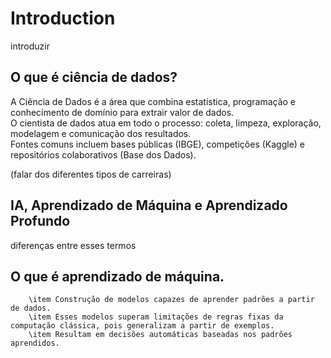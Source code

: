 # Introduction

introduzir

## O que é ciência de dados?

A Ciência de Dados é a área que combina estatística, programação e conhecimento de domínio para extrair valor de dados.  
  O cientista de dados atua em todo o processo: coleta, limpeza, exploração, modelagem e comunicação dos resultados.  
  Fontes comuns incluem bases públicas (IBGE), competições (Kaggle) e repositórios colaborativos (Base dos Dados). 
  
  
(falar dos diferentes tipos de carreiras)

## IA, Aprendizado de Máquina e Aprendizado Profundo

diferenças entre esses termos

## O que é aprendizado de máquina.

        \item Construção de modelos capazes de aprender padrões a partir de dados.
        \item Esses modelos superam limitações de regras fixas da computação clássica, pois generalizam a partir de exemplos.
        \item Resultam em decisões automáticas baseadas nos padrões aprendidos.

